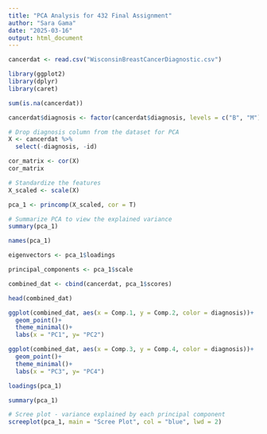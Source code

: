 ---
title: "PCA Analysis for 432 Final Assignment"
author: "Sara Gama"
date: "2025-03-16"
output: html_document
---


```{r}
cancerdat <- read.csv("WisconsinBreastCancerDiagnostic.csv")
```

```{r}
library(ggplot2)
library(dplyr)
library(caret)
```

```{r}
sum(is.na(cancerdat))
```

```{r}
cancerdat$diagnosis <- factor(cancerdat$diagnosis, levels = c("B", "M"))

# Drop diagnosis column from the dataset for PCA 
X <- cancerdat %>%
  select(-diagnosis, -id)   
```

```{r}
cor_matrix <- cor(X)
cor_matrix
```

```{r}
# Standardize the features 
X_scaled <- scale(X)
```

```{r}
pca_1 <- princomp(X_scaled, cor = T)
```

```{r}
# Summarize PCA to view the explained variance
summary(pca_1)
```

```{r}
names(pca_1)
```

```{r}
eigenvectors <- pca_1$loadings
```

```{r}
principal_components <- pca_1$scale
```

```{r}
combined_dat <- cbind(cancerdat, pca_1$scores)

head(combined_dat)
```

```{r}
ggplot(combined_dat, aes(x = Comp.1, y = Comp.2, color = diagnosis))+
  geom_point()+
  theme_minimal()+
  labs(x = "PC1", y= "PC2")
```

```{r}
ggplot(combined_dat, aes(x = Comp.3, y = Comp.4, color = diagnosis))+
  geom_point()+
  theme_minimal()+
  labs(x = "PC3", y= "PC4")
```

```{r}
loadings(pca_1)
```

```{r}
summary(pca_1)
```

```{r}
# Scree plot - variance explained by each principal component
screeplot(pca_1, main = "Scree Plot", col = "blue", lwd = 2)
```



